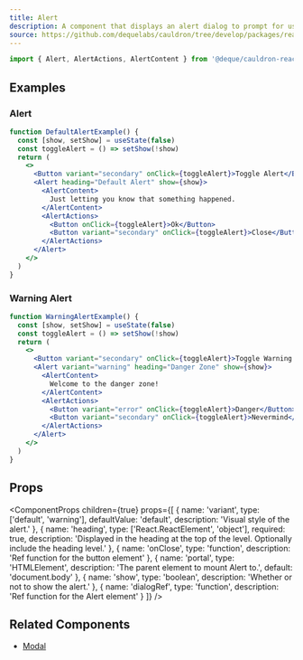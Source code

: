 ```yaml
---
title: Alert
description: A component that displays an alert dialog to prompt for user action.
source: https://github.com/dequelabs/cauldron/tree/develop/packages/react/src/components/Alert/index.tsx
---
```



```jsx
import { Alert, AlertActions, AlertContent } from '@deque/cauldron-react'
```

## Examples

### Alert

```jsx example
function DefaultAlertExample() {
  const [show, setShow] = useState(false)
  const toggleAlert = () => setShow(!show)
  return (
    <>
      <Button variant="secondary" onClick={toggleAlert}>Toggle Alert</Button>
      <Alert heading="Default Alert" show={show}>
        <AlertContent>
          Just letting you know that something happened.
        </AlertContent>
        <AlertActions>
          <Button onClick={toggleAlert}>Ok</Button>
          <Button variant="secondary" onClick={toggleAlert}>Close</Button>
        </AlertActions>
      </Alert>
    </>
  )
}
```

### Warning Alert

```jsx example
function WarningAlertExample() {
  const [show, setShow] = useState(false)
  const toggleAlert = () => setShow(!show)
  return (
    <>
      <Button variant="secondary" onClick={toggleAlert}>Toggle Warning Alert</Button>
      <Alert variant="warning" heading="Danger Zone" show={show}>
        <AlertContent>
          Welcome to the danger zone!
        </AlertContent>
        <AlertActions>
          <Button variant="error" onClick={toggleAlert}>Danger</Button>
          <Button variant="secondary" onClick={toggleAlert}>Nevermind</Button>
        </AlertActions>
      </Alert>
    </>
  )
}
```

## Props

<ComponentProps
  children={true}
  props={[
    {
      name: 'variant',
      type: ['default', 'warning'],
      defaultValue: 'default',
      description: 'Visual style of the alert.'
    },
    {
      name: 'heading',
      type: ['React.ReactElement', 'object'],
      required: true,
      description: 'Displayed in the heading at the top of the level. Optionally include the heading level.'
    },
    {
      name: 'onClose',
      type: 'function',
      description: 'Ref function for the button element'
    },
    {
      name: 'portal',
      type: 'HTMLElement',
      description: 'The parent element to mount Alert to.',
      default: 'document.body'
    },
    {
      name: 'show',
      type: 'boolean',
      description: 'Whether or not to show the alert.'
    },
    {
      name: 'dialogRef',
      type: 'function',
      description: 'Ref function for the Alert element'
    }
  ]}
/>

## Related Components

- [Modal](./Modal)